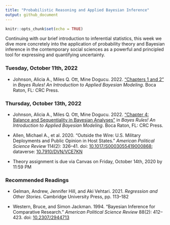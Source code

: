 ```yaml
---
title: "Probabilistic Reasoning and Applied Bayesian Inference"
output: github_document
---
```


```r
knitr::opts_chunk$set(echo = TRUE)
```

Continuing with our brief introduction to inferential statistics, this week we dive more concretely into the application of probability theory and Bayesian inference in the contemporary social sciences as a powerful and principled tool for expressing and quantifying uncertainty.

### Tuesday, October 11th, 2022

- Johnson, Alicia A., Miles Q. Ott, Mine Dogucu. 2022. ["Chapters 1 and 2"](https://www.bayesrulesbook.com/chapter-1.html) in *Bayes Rules! An Introduction to Applied Bayesian Modeling*. Boca Raton, FL: CRC Press.

### Thursday, October 13th, 2022

- Johnson, Alicia A., Miles Q. Ott, Mine Dogucu. 2022. ["Chapter 4: Balance and Sequentiality in Bayesian Analyses"](https://www.bayesrulesbook.com/chapter-4.html) in *Bayes Rules! An Introduction to Applied Bayesian Modeling*. Boca Raton, FL: CRC Press.

- Allen, Michael A., et al. 2020. "Outside the Wire: U.S. Military Deployments and Public Opinion in Host States." *American Political Science Review* 114(2): 326–41. doi: [10.1017/S0003055419000868](https://doi.org/10.1017/S0003055419000868); dataverse: [10.7910/DVN/VCE7KN](https://dataverse.harvard.edu/dataset.xhtml?persistentId=doi:10.7910/DVN/VCE7KN)

- Theory assignment is due via Canvas on Friday, October 14th, 2020 by 11:59 PM

### Recommended Readings

- Gelman, Andrew, Jennifer Hill, and Aki Vehtari. 2021. *Regression and Other Stories*. Cambridge University Press, pp. 113--182

- Western, Bruce, and Simon Jackman. 1994. "Bayesian Inference for Comparative Research." *American Political Science Review* 88(2): 412–423. doi: [10.2307/2944713](https://doi.org/10.2307/2944713)